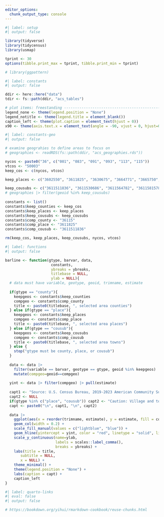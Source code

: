 ```yaml
---
editor_options:
  chunk_output_type: console
---
```



```r
#| label: setup
#| output: false

library(tidyverse)
library(tidycensus)
library(usmap)

tprint <- 30
options(tibble.print_max = tprint, tibble.print_min = tprint) 

# library(ggpattern)

```


```r
#| label: constants
#| output: false

ddir <- here::here("data")
tdir <- fs::path(ddir, "acs_tables")

# plot items: freestanding ----------------------------------------------------
legend_none <- theme(legend.position = "None")
legend_notitle <- theme(legend.title = element_blank())
caption_left <- theme(plot.caption = element_text(hjust = 0))
x90 <- theme(axis.text.x = element_text(angle = -90, vjust = 0, hjust=0.5))

```


```r
#| label: constants-geo
#| output: false

# examine geograhies to define areas to focus on
# geographies <- readRDS(fs::path(ddir, "acs_geographies.rds"))

nycos <- paste0("36", c("001", "083", "091", "093", "113", "115"))
vtcos <- "50003"
keep_cos <- c(nycos, vtcos)

keep_places <- c("3602550", "3611825", "3630675", "3664771", "3665750", "3635474")

keep_cousubs <- c("3611511836", "3611530686", "3611564782", "3611581578", "3609165244", "3611502561", "3608335463", "3611538143")
# geographies |> filter(geoid %in% keep_cousubs)
 
constants <- list()
constants$keep_counties <- keep_cos
constants$keep_places <- keep_places
constants$keep_cousubs <- keep_cousubs
constants$comp_county <- "36115"
constants$comp_place <- "3611825"
constants$comp_cousub <- "3611511836"

rm(keep_cos, keep_places, keep_cousubs, nycos, vtcos)

```


```r
#| label: functions
#| output: false

barline <- function(gtype, barvar, data,
                     constants,
                     ybreaks = ybreaks, 
                     titlebase = NULL, 
                     ylab = NULL){
  # data must have variable, geotype, geoid, trimname, estimate
  
  if(gtype == "county"){
    keepgeos <- constants$keep_counties
    compgeo <- constants$comp_county
    title <- paste0(titlebase, ", selected area counties")
  } else if(gtype == "place"){
    keepgeos <- constants$keep_places
    compgeo <- constants$comp_place
    title <- paste0(titlebase, ", selected area places")
  } else if(gtype == "cousub"){
    keepgeos <- constants$keep_cousubs
    compgeo <- constants$comp_cousub
    title <- paste0(titlebase, ", selected area towns")
  } else {
    stop("gtype must be county, place, or cousub")
  }
  
  data <- data |> 
    filter(variable == barvar, geotype == gtype, geoid %in% keepgeos) |> 
    mutate(compgeo=geoid==compgeo)
  
  yint <- data |> filter(compgeo) |> pull(estimate)
  
  capt1 <- "Source: U.S. Census Bureau, 2019-2023 American Community Survey"
  capt2 <- NULL
  if(gtype %in% c("place", "cousub")) capt2 <- "Caution: Village and town data may be subject to considerable sampling error."
  capt <- paste0("\n", capt1, "\n", capt2)
  
  data |> 
    ggplot(aes(x = reorder(trimname, estimate), y = estimate, fill = compgeo)) +
    geom_col(width = 0.2) +
    scale_fill_manual(values = c("lightblue", "blue")) +
    geom_hline(yintercept = yint, color = "red", linetype = "solid", linewidth = .75) +
    scale_y_continuous(name=ylab, 
                       labels = scales::label_comma(),
                       breaks = ybreaks) +
    labs(title = title,
       subtitle = NULL,
       x = NULL) +
    theme_minimal() +
    theme(legend.position = "None") +
    labs(caption = capt) +
    caption_left
}

```



```r
#| label: quarto-links
#| eval: false
#| output: false

# https://bookdown.org/yihui/rmarkdown-cookbook/reuse-chunks.html

```

